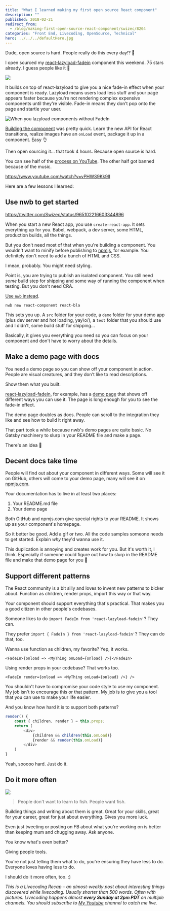 ```yaml
---
title: "What I learned making my first open source React component"
description: ""
published: 2018-02-21
redirect_from:
  - /blog/making-first-open-source-react-component/swizec/8204
categories: "Front End, Livecoding, OpenSource, Technical"
hero: ../../../defaultHero.jpg
---
```


Dude, open source is hard. People really do this every day!? 🤨

I open sourced my [react-lazyload-fadein](https://github.com/Swizec/react-lazyload-fadein) component this weekend. 75 stars already. I guess people like it 💪

![](./img/Swizec-react-lazyload-fadein-raw-master-react-lazyload-fadein.gif)

It builds on top of react-lazyload to give you a nice fade-in effect when your component is ready. Lazyload means users load less stuff and your page appears faster because you're not rendering complex expensive components until they're visible. Fade-in means they don't pop onto the page and startle your user.

![When you lazyload components without FadeIn](./img/media-3o7TKQN2ni0e1B4gpy-giphy.gif)

[Building the component](https://swizec.com/blog/fade-in-lazy-loaded-images-react-css-quick-guide/swizec/8163) was pretty quick. Learn the new API for React transitions, realize images have an `onLoad` event, package it up in a component. Easy 👌

Then open sourcing it… that took 4 hours. Because open source is hard.

You can see half of the [process on YouTube](https://www.youtube.com/watch?v=vPHWS9Kk9lI). The other half got banned because of the music.

https://www.youtube.com/watch?v=vPHWS9Kk9lI

Here are a few lessons I learned:

## Use nwb to get started

https://twitter.com/Swizec/status/965102216603344896

When you start a new React app, you use `create-react-app`. It sets everything up for you. Babel, webpack, a dev server, some HTML, production builds, all the things.

But you don't need most of that when you're building a component. You wouldn't want to minify before publishing to [npmjs](https://www.npmjs.com/), for example. You definitely don't need to add a bunch of HTML and CSS.

I mean, probably. You might need styling.

Point is, you are trying to publish an isolated component. You still need _some_ build step for shipping and some way of running the component when testing. But you don't need CRA.

[Use `nwb` instead](https://github.com/insin/nwb/blob/master/docs/guides/ReactComponents.md#developing-react-components-and-libraries-with-nwb).

    nwb new react-component react-bla

This sets you up. A `src` folder for your code, a `demo` folder for your demo app (plus dev server and hot loading, yay\\o/), a `test` folder that you should use and I didn't, some build stuff for shipping…

Basically, it gives you everything you need so you can focus on your component and don't have to worry about the details.

## Make a demo page with docs

You need a demo page so you can show off your component in action. People are visual creatures, and they don't like to read descriptions.

Show them what you built.

[react-lazyload-fadein](https://react-lazyload-fadein.now.sh/), for example, has a [demo page](https://react-lazyload-fadein.now.sh/) that shows off different ways you can use it. The page is long enough for you to see the fade-in effect.

The demo page doubles as docs. People can scroll to the integration they like and see how to build it right away.

That part took a while because nwb's demo pages are quite basic. No Gatsby machinery to slurp in your README file and make a page.

There's an idea 🤔

## Decent docs take time

People will find out about your component in different ways. Some will see it on GitHub, others will come to your demo page, many will see it on [npmjs.com](http://npmjs.com).

Your documentation has to live in at least two places:

1.  Your README.md file
2.  Your demo page

Both GitHub and npmjs.com give special rights to your README. It shows up as your component's homepage.

So it better be good. Add a gif or two. All the code samples someone needs to get started. Explain _why_ they'd wanna use it.

This duplication is annoying and creates work for you. But it's worth it, I think. Especially if someone could figure out how to slurp in the README file and make that demo page for you 🤔

## Support different patterns

The React community is a bit silly and loves to invent new patterns to bicker about. Function as children, render props, import this way or that way.

Your component should support everything that's practical. That makes you a good citizen in other people's codebases.

Someone likes to do `import FadeIn from 'react-lazyload-fadein'`? They can.

They prefer `import { FadeIn } from 'react-lazyload-fadein'`? They can do that, too.

Wanna use function as children, my favorite? Yep, it works.

    <FadeIn>{onload => <MyThing onLoad={onload} />}</FadeIn>

Using render props in your codebase? That works too.

    <FadeIn render={onload => <MyThing onLoad={onload} />} />

You shouldn't have to compromise your code style to use my component. My job isn't to encourage this or that pattern. My job is to give you a tool that you can use to make your life easier.

And you know how hard it is to support both patterns?

```javascript
render() {
    const { children, render } = this.props;
    return (
        <div>
            {children && children(this.onLoad)}
            {render && render(this.onLoad)}
        </div>
    )
}
```

Yeah, sooooo hard. Just do it.

## Do it more often

![](https://swizec.com/blog/wp-content/uploads/2018/02/shia-labeouf-do-it-1.gif)

> People don't want to learn to fish. People want fish.

Building things and writing about them is great. Great for your skills, great for your career, great for just about everything. Gives you more luck.

Even just tweeting or posting on FB about what you're working on is better than keeping mum and chugging away. Ask anyone.

You know what's even better?

Giving people tools.

You're not just telling them what to do, you're ensuring they have less to do. Everyone loves having less to do.

I should do it more often, too. :)

_This is a Livecoding Recap – an almost-weekly post about interesting things discovered while livecoding. Usually shorter than 500 words. Often with pictures. Livecoding happens almost **every Sunday at 2pm PDT** on multiple channels. You should subscribe to [My Youtube](https://www.youtube.com/TheSwizec) channel to catch me live._
